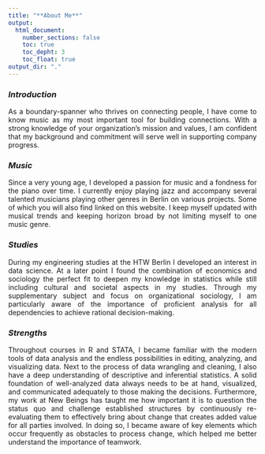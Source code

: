```yaml
---
title: "**About Me**" 
output:
  html_document: 
    number_sections: false
    toc: true
    toc_depht: 3
    toc_float: true
output_dir: "."
---
```


<style>
body {
text-align: justify}

.list-group-item.active, .list-group-item.active:focus, .list-group-item.active:hover {
    z-index: 2;
    color: #fff;
    background-color: #990000;
    border-color: transparent;
}



</style>


### *Introduction*
As a boundary-spanner who thrives on connecting people, I have come to know music as my most important tool for building connections. With a strong knowledge of your organization's mission and values, I am confident that my background and commitment will serve well in supporting company progress. 

### *Music*
Since a very young age, I developed a passion for music and a fondness for the piano over time. I currently enjoy playing jazz and accompany several talented musicians playing other genres in Berlin on various projects. Some of which you will also find linked on this website. I keep myself updated with musical trends and keeping horizon broad by not limiting myself to one music genre.

### *Studies*
During my engineering studies at the HTW Berlin I developed an interest in data science. At a later point I found the combination of economics and sociology the perfect fit to deepen my knowledge in statistics while still including cultural and societal aspects in my studies. Through my supplementary subject and focus on organizational sociology, I am particularly aware of the importance of proficient analysis for all dependencies to achieve rational decision-making. 

### *Strengths*
Throughout courses in R and STATA, I became familiar with the modern tools of data analysis and the endless possibilities in editing, analyzing, and visualizing data. Next to the process of data wrangling and cleaning, I also have a deep understanding of descriptive and inferential statistics. A solid foundation of well-analyzed data always needs to be at hand, visualized, and communicated adequately to those making the decisions. 
Furthermore, my work at New Beings has taught me how important it is to question the status quo and challenge established structures by continuously re-evaluating them to effectively bring about change that creates added value for all parties involved. In doing so, I became aware of key elements which occur frequently as obstacles to process change, which helped me better understand the importance of teamwork.
